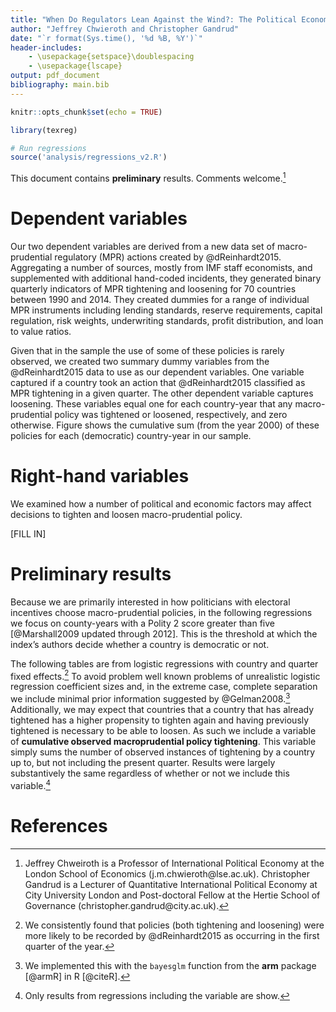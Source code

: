 ```yaml
---
title: "When Do Regulators Lean Against the Wind?: The Political Economy of Implementing Macro-prudential Regulatory Tools: Some very preliminary results"
author: "Jeffrey Chwieroth and Christopher Gandrud"
date: "`r format(Sys.time(), '%d %B, %Y')`"
header-includes:
    - \usepackage{setspace}\doublespacing
    - \usepackage{lscape}
output: pdf_document
bibliography: main.bib
---
```


```r
knitr::opts_chunk$set(echo = TRUE)

library(texreg)

# Run regressions
source('analysis/regressions_v2.R')
```

This document contains **preliminary** results. Comments welcome.[^authors]

\begin{abstract}
In the aftermath of the global financial crisis, macro-prudential regulatory (MPR) tools, which aim to limit the build-up of systemic risk and the macroeconomic costs of financial instability, have gained widespread attention. An important element of MPR tools involves implementing new counter-cyclical regulatory measures to dampen credit cycles. Yet the political dynamics of MPR tools are complicated in that their implementation involves moving against market and public sentiment during boom periods as well as affecting who can obtain access to financing and who cannot. In this sense, the use of MPR tools can be highly and conspicuously distributional, thus potentially constraining their use and effectiveness. In many cases, the allocation of MPR responsibilities to hitherto independent central banks creates additional concerns about the nature of their accountability relationship with the rest of the political process and the public at large. To shed light on these critical issues, we provide the first cross-national statistical political economy analysis of MPR implementation. Our analysis assesses the relative importance of political credit cycles, institutional demands, and societal demands for credit tightening and easing. \textbf{Preliminary results} from democracies indicate that independent central banks are important for overcoming the political credit cycles that would hamper effective MPR tightening. Conversely, [GET]
\end{abstract}

\clearpage

# Dependent variables

Our two dependent variables are derived from a new data set of macro-prudential regulatory (MPR) actions created by @dReinhardt2015. Aggregating a number of sources, mostly from IMF staff economists, and supplemented with additional hand-coded incidents, they generated binary quarterly indicators of MPR tightening and loosening for 70 countries between 1990 and 2014. They created dummies for a range of individual MPR instruments including lending standards, reserve requirements, capital regulation, risk weights, underwriting standards, profit distribution, and loan to value ratios.

Given that in the sample the use of some of these policies is rarely observed, we created two summary dummy variables from the @dReinhardt2015 data to use as our dependent variables. One variable captured if a country took an action that @dReinhardt2015 classified as MPR tightening in a given quarter. The other dependent variable captures loosening. These variables equal one for each country-year that any macro-prudential policy was tightened or loosened, respectively, and zero otherwise. Figure \ref{describe_cumsum} shows the cumulative sum (from the year 2000) of these policies for each (democratic) country-year in our sample.

\begin{landscape}
\begin{figure}
    \caption{Cumulative Decisions to Loosen and Tighten Macro-prudential Regulatory Policy (from 2000)}
    \label{describe_cumsum}
    \begin{center}
        \includegraphics{figures/cumsum_mpr.pdf}
    \end{center}

\end{figure}
\end{landscape}

# Right-hand variables

We examined how a number of political and economic factors may affect decisions to tighten and loosen macro-prudential policy.

[FILL IN]


\begin{table}
    \caption{Logistic Regression Estimates For Macro-prudential Policy \textbf{Tightening}}
    \label{tighten_table}
    \begin{center}
        \input{tables/tightening_results.tex}
    \end{center}
    {\scriptsize{All models include country and quarter fixed effects.}}
\end{table}

\begin{table}
    \caption{Logistic Regression Estimates For Macro-prudential Policy \textbf{Loosening}}
    \label{loosen_table}
    \begin{center}
        \input{tables/loosen_results.tex}
    \end{center}
    {\scriptsize{All models include country and quarter fixed effects.}}
\end{table}

# Preliminary results

Because we are primarily interested in how politicians with electoral incentives choose macro-prudential policies, in the following regressions we focus on county-years with a Polity 2 score greater than five [@Marshall2009 updated through 2012]. This is the threshold at which the index's authors decide whether a country is democratic or not.

The following tables are from logistic regressions with country and quarter fixed effects.[^qt_fe] To avoid problem well known problems of unrealistic logistic regression coefficient sizes and, in the extreme case, complete separation we include minimal prior information suggested by @Gelman2008.[^bayesglm] Additionally, we may expect that countries that a country that has already tightened has a higher propensity to tighten again and having previously tightened is necessary to be able to loosen. As such we include a variable of **cumulative observed macroprudential policy tightening**. This variable simply sums the number of observed instances of tightening by a country up to, but not including the present quarter. Results were largely substantively the same regardless of whether or not we include this variable.[^cum_include]







# References

[^authors]: Jeffrey Chweiroth is a Professor of International Political Economy at the London School of Economics (j.m.chwieroth@lse.ac.uk). Christopher Gandrud is a Lecturer of Quantitative International Political Economy at City University London and Post-doctoral Fellow at the Hertie School of Governance (christopher.gandrud@city.ac.uk).

[^hyde4]: We used Version 4 of the data set.

[^wdi]: The indicator IDs are FP.CPI.TOTL.ZG, NY.GDP.MKTP.KD.ZG, FS.AST.DOMS.GD.ZS, respectively. Note that we created the domestic credit growth variable by finding the year-on-year percentage change in domestic credit as a percentage of GDP.

[^cum_include]: Only results from regressions including the variable are show.

[^qt_fe]: We consistently found that policies (both tightening and loosening) were more likely to be recorded by @dReinhardt2015 as occurring in the first quarter of the year.

[^bayesglm]: We implemented this with the `bayesglm` function from the **arm** package [@armR] in R [@citeR].

[^elections_skept]: We are cautious about this finding at this point as it is somewhat model dependent (i.e. there is no statistically significant effect of elections in a model without other covariates).
